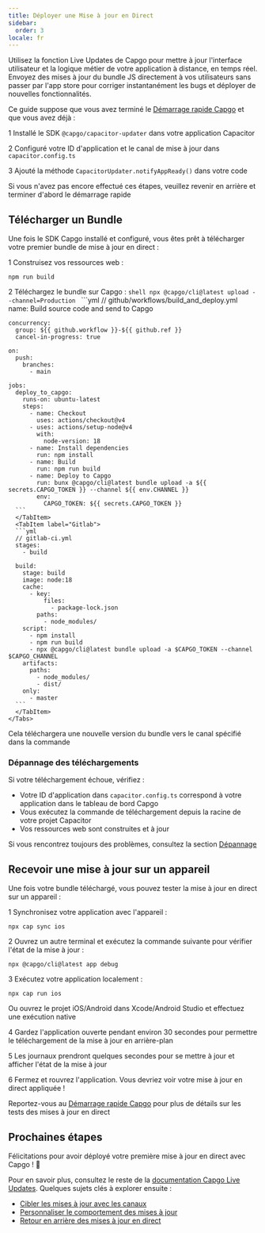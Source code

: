 ```yaml
---
title: Déployer une Mise à jour en Direct
sidebar:
  order: 3
locale: fr
---
```



Utilisez la fonction Live Updates de Capgo pour mettre à jour l'interface utilisateur et la logique métier de votre application à distance, en temps réel. Envoyez des mises à jour du bundle JS directement à vos utilisateurs sans passer par l'app store pour corriger instantanément les bugs et déployer de nouvelles fonctionnalités.

Ce guide suppose que vous avez terminé le [Démarrage rapide Capgo](/docs/getting-started/quickstart) et que vous avez déjà :

<Steps>

1 Installé le SDK `@capgo/capacitor-updater` dans votre application Capacitor

2 Configuré votre ID d'application et le canal de mise à jour dans `capacitor.config.ts`

3 Ajouté la méthode `CapacitorUpdater.notifyAppReady()` dans votre code

</Steps>

Si vous n'avez pas encore effectué ces étapes, veuillez revenir en arrière et terminer d'abord le démarrage rapide

<LinkCard href="/docs/getting-started/add-an-app/" title="Ajouter une application" description="Ajoutez une application à votre compte Capgo et installez le plugin dans votre application" />

## Télécharger un Bundle

Une fois le SDK Capgo installé et configuré, vous êtes prêt à télécharger votre premier bundle de mise à jour en direct :

1 Construisez vos ressources web :
   ```shell
   npm run build
   ```

2 Téléchargez le bundle sur Capgo :
    <Tabs>
      <TabItem label="Console">
        ```shell
      npx @capgo/cli@latest upload --channel=Production
      ```
      </TabItem>
      <TabItem label="Github Actions">
      ```yml
      // github/workflows/build_and_deploy.yml
    name: Build source code and send to Capgo

    concurrency:
      group: ${{ github.workflow }}-${{ github.ref }}
      cancel-in-progress: true

    on:
      push:
        branches:
          - main

    jobs:
      deploy_to_capgo:
        runs-on: ubuntu-latest
        steps:
          - name: Checkout
            uses: actions/checkout@v4
          - uses: actions/setup-node@v4
            with:
              node-version: 18
          - name: Install dependencies
            run: npm install
          - name: Build
            run: npm run build
          - name: Deploy to Capgo
            run: bunx @capgo/cli@latest bundle upload -a ${{ secrets.CAPGO_TOKEN }} --channel ${{ env.CHANNEL }}
            env:
              CAPGO_TOKEN: ${{ secrets.CAPGO_TOKEN }}
      ```
      </TabItem>
      <TabItem label="Gitlab">
      ```yml
      // gitlab-ci.yml
      stages:
        - build

      build:
        stage: build
        image: node:18
        cache:
          - key:
              files:
                - package-lock.json
            paths:
              - node_modules/
        script:
          - npm install
          - npm run build
          - npx @capgo/cli@latest bundle upload -a $CAPGO_TOKEN --channel $CAPGO_CHANNEL
        artifacts:
          paths:
            - node_modules/
            - dist/
        only:
          - master
      ```
      </TabItem>
    </Tabs>
   Cela téléchargera une nouvelle version du bundle vers le canal spécifié dans la commande

### Dépannage des téléchargements

Si votre téléchargement échoue, vérifiez :
- Votre ID d'application dans `capacitor.config.ts` correspond à votre application dans le tableau de bord Capgo
- Vous exécutez la commande de téléchargement depuis la racine de votre projet Capacitor
- Vos ressources web sont construites et à jour

Si vous rencontrez toujours des problèmes, consultez la section [Dépannage](/docs/getting-started/troubleshooting/)

## Recevoir une mise à jour sur un appareil

Une fois votre bundle téléchargé, vous pouvez tester la mise à jour en direct sur un appareil :

1 Synchronisez votre application avec l'appareil :
   ```shell
   npx cap sync ios
   ```

2 Ouvrez un autre terminal et exécutez la commande suivante pour vérifier l'état de la mise à jour :
   ```shell
   npx @capgo/cli@latest app debug
   ```

3 Exécutez votre application localement :
   ```shell
   npx cap run ios
   ```
   Ou ouvrez le projet iOS/Android dans Xcode/Android Studio et effectuez une exécution native

4 Gardez l'application ouverte pendant environ 30 secondes pour permettre le téléchargement de la mise à jour en arrière-plan

5 Les journaux prendront quelques secondes pour se mettre à jour et afficher l'état de la mise à jour

6 Fermez et rouvrez l'application. Vous devriez voir votre mise à jour en direct appliquée !

Reportez-vous au [Démarrage rapide Capgo](/docs/getting-started/quickstart#receiving-a-live-update-on-a-device) pour plus de détails sur les tests des mises à jour en direct

## Prochaines étapes

Félicitations pour avoir déployé votre première mise à jour en direct avec Capgo ! 🎉

Pour en savoir plus, consultez le reste de la [documentation Capgo Live Updates](/docs/live-updates). Quelques sujets clés à explorer ensuite :
- [Cibler les mises à jour avec les canaux](/docs/live-updates/channels)
- [Personnaliser le comportement des mises à jour](/docs/live-updates/update-behavior)
- [Retour en arrière des mises à jour en direct](/docs/live-updates/rollbacks)